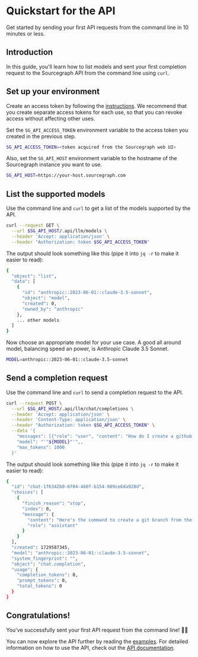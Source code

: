 # Quickstart for the API

Get started by sending your first API requests from the command line in 10 minutes or less.

## Introduction

In this guide, you'll learn how to list models and sent your first completion request to the Sourcegraph API from the command line using `curl`.

## Set up your environment

Create an access token by following the [instructions](https://sourcegraph.com/docs/cli/how-tos/creating_an_access_token). We recommend that you create separate access tokens for each use, so that you can revoke access without affecting other uses.

Set the `SG_API_ACCESS_TOKEN` environment variable to the access token you created in the previous step.

```sh
SG_API_ACCESS_TOKEN=<token acquired from the Sourcegraph web UI>
```

Also, set the `SG_API_HOST` environment variable to the hostname of the Sourcegraph instance you want to use.

```sh
SG_API_HOST=https://your-host.sourcegraph.com
```

## List the supported models

Use the command line and `curl` to get a list of the models supported by the API.

```sh
curl --request GET \
  --url $SG_API_HOST/.api/llm/models \
  --header 'Accept: application/json' \
  --header "Authorization: token $SG_API_ACCESS_TOKEN"
```

The output should look something like this (pipe it into `jq -r` to make it easier to read):

```sh
{
  "object": "list",
  "data": [
    {
      "id": "anthropic::2023-06-01::claude-3.5-sonnet",
      "object": "model",
      "created": 0,
      "owned_by": "anthropic"
    },
    ... other models
  ]
}
```

Now choose an appropriate model for your use case. A good all around model, balancing speed an power, is Anthropic Claude 3.5 Sonnet.

```sh
MODEL=anthropic::2023-06-01::claude-3.5-sonnet
```

## Send a completion request

Use the command line and `curl` to send a completion request to the API.

```sh
curl --request POST \
  --url $SG_API_HOST/.api/llm/chat/completions \
  --header 'Accept: application/json' \
  --header 'Content-Type: application/json' \
  --header "Authorization: token $SG_API_ACCESS_TOKEN" \
  --data '{
    "messages": [{"role": "user", "content": "How do I create a github branch?"}],
    "model": "'"${MODEL}"'",,
    "max_tokens": 1000
  }'
```

The output should look something like this (pipe it into `jq -r` to make it easier to read):

```sh
{
  "id": "chat-1f6342b0-6f04-460f-b154-989ce6da920d",
  "choices": [
    {
      "finish_reason": "stop",
      "index": 0,
      "message": {
        "content": "Here's the command to create a git branch from the command line:\n\ngit branch <branch-name>",
        "role": "assistant"
      }
    }
  ],
  "created": 1729587345,
  "model": "anthropic::2023-06-01::claude-3.5-sonnet",
  "system_fingerprint": "",
  "object": "chat.completion",
  "usage": {
    "completion_tokens": 0,
    "prompt_tokens": 0,
    "total_tokens": 0
  }
}
```

## Congratulations!

You've successfully sent your first API request from the command line! 🎉🎉

You can now explore the API further by reading the [examples](TODO). For detailed information on how to use the API, check out the [API documentation](TODO).
